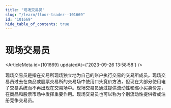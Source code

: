```yaml
---
title: "现场交易员"
slug: "/learn/floor-trader--101669"
id: "101669"
hide_table_of_contents: true
---
```



# 现场交易员

<ArticleMeta id={101669} updatedAt={'2023-09-26 13:58:58'} />
<div className='border-solid border-b border-t-0 my-4 border-[var(--ifm-color-gray-300)]' />

现场交易员是指在交易所现场独立地为自己的账户执行交易的交易所成员。现场交易员过去在商品或股票交易所的交易场中使用口头竞价方法，但现在大部分使用电子交易系统而不再出现在交易场中。现场交易员通过提供流动性和缩小买卖价差，在商品和股票市场中发挥重要作用。现场交易员也可以称为个别流动性提供者或注册竞争交易员。
